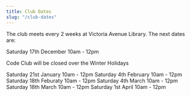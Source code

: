 ```yaml
---
title: Club Dates
slug: "/club-dates"
---
```


The club meets every 2 weeks at Victoria Avenue Library. The next dates are:

Saturday 17th December 10am - 12pm

Code Club will be closed over the Winter Holidays

Saturday 21st January 10am - 12pm
Saturday 4th February 10am - 12pm
Saturday 18th Feburaty 10am - 12pm
Saturday 4th March 10am - 12pm
Saturday 18th March 10am - 12pm
Saturday 1st April 10am - 12pm
